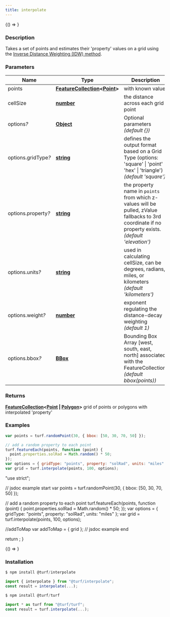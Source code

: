 ```yaml
---
title: interpolate
---
```



<!-- Expose turf as global var for experimenting in the browser console -->

<BrowserOnly>{() => <WindowTurfGlobal turf={turf} />}</BrowserOnly>

### Description

Takes a set of points and estimates their 'property' values on a grid using the [Inverse Distance Weighting (IDW) method](https://en.wikipedia.org/wiki/Inverse_distance_weighting).

### Parameters

| Name                     | Type                                                                                                                                   | Description                                                                                                                                         |
| ------------------------ | -------------------------------------------------------------------------------------------------------------------------------------- | --------------------------------------------------------------------------------------------------------------------------------------------------- |
| points                   | **[FeatureCollection](https://tools.ietf.org/html/rfc7946#section-3.3)\<[Point](https://tools.ietf.org/html/rfc7946#section-3.1.2)\>** | with known value                                                                                                                                    |
| cellSize                 | **[number](https://developer.mozilla.org/docs/Web/JavaScript/Reference/Global_Objects/Number)**                                        | the distance across each grid point                                                                                                                 |
| options<i>?</i>          | **[Object](https://developer.mozilla.org/docs/Web/JavaScript/Reference/Global_Objects/Object)**                                        | Optional parameters _(default \{\})_                                                                                                                |
| options.gridType<i>?</i> | **[string](https://developer.mozilla.org/docs/Web/JavaScript/Reference/Global_Objects/String)**                                        | defines the output format based on a Grid Type (options: 'square' \| 'point' \| 'hex' \| 'triangle') _(default 'square')_                           |
| options.property<i>?</i> | **[string](https://developer.mozilla.org/docs/Web/JavaScript/Reference/Global_Objects/String)**                                        | the property name in `points` from which z-values will be pulled, zValue fallbacks to 3rd coordinate if no property exists. _(default 'elevation')_ |
| options.units<i>?</i>    | **[string](https://developer.mozilla.org/docs/Web/JavaScript/Reference/Global_Objects/String)**                                        | used in calculating cellSize, can be degrees, radians, miles, or kilometers _(default 'kilometers')_                                                |
| options.weight<i>?</i>   | **[number](https://developer.mozilla.org/docs/Web/JavaScript/Reference/Global_Objects/Number)**                                        | exponent regulating the distance-decay weighting _(default 1)_                                                                                      |
| options.bbox<i>?</i>     | **[BBox](https://tools.ietf.org/html/rfc7946#section-5)**                                                                              | Bounding Box Array [west, south, east, north] associated with the FeatureCollection. _(default bbox(points))_                                       |

### Returns

**[FeatureCollection](https://tools.ietf.org/html/rfc7946#section-3.3)\<[Point](https://tools.ietf.org/html/rfc7946#section-3.1.2) \| [Polygon](https://tools.ietf.org/html/rfc7946#section-3.1.6)\>** grid of points or polygons with interpolated 'property'

### Examples

```javascript
var points = turf.randomPoint(30, { bbox: [50, 30, 70, 50] });

// add a random property to each point
turf.featureEach(points, function (point) {
  point.properties.solRad = Math.random() * 50;
});
var options = { gridType: "points", property: "solRad", units: "miles" };
var grid = turf.interpolate(points, 100, options);
```

  "use strict";

  // jsdoc example start
  var points = turf.randomPoint(30, { bbox: [50, 30, 70, 50] });

  // add a random property to each point
  turf.featureEach(points, function (point) {
    point.properties.solRad = Math.random() * 50;
  });
  var options = { gridType: "points", property: "solRad", units: "miles" };
  var grid = turf.interpolate(points, 100, options);

  //addToMap
  var addToMap = { grid };
  // jsdoc example end

  return <ExampleMap addToMap={addToMap} />;
}

<BrowserOnly>{() => <Map0 />}</BrowserOnly>

### Installation

```javascript
$ npm install @turf/interpolate

import { interpolate } from "@turf/interpolate";
const result = interpolate(...);
```

```javascript
$ npm install @turf/turf

import * as turf from "@turf/turf";
const result = turf.interpolate(...);
```
